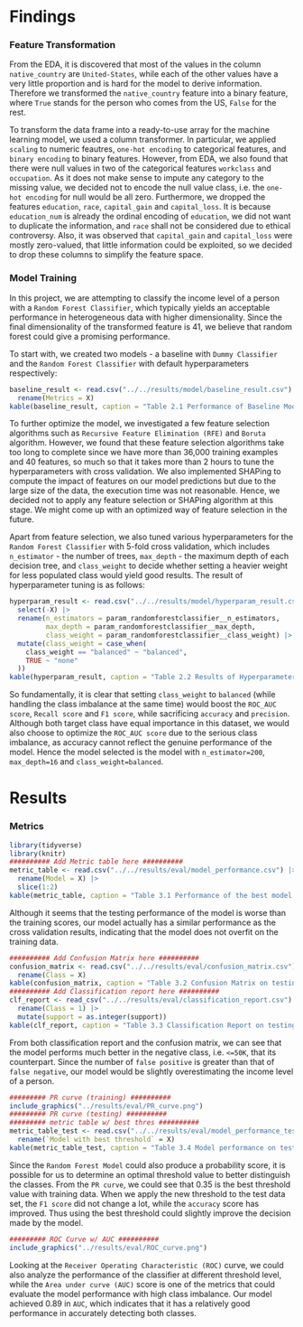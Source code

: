 # Findings

### Feature Transformation

From the EDA, it is discovered that most of the values in the column `native_country` are `United-States`, while each of the other values have a very little proportion and is hard for the model to derive information. Therefore we transformed the `native_country` feature into a binary feature, where `True` stands for the person who comes from the US, `False` for the rest.

To transform the data frame into a ready-to-use array for the machine learning model, we used a column transformer. In particular, we applied `scaling` to numeric feautres, `one-hot encoding` to categorical features, and `binary encoding` to binary features. However, from EDA, we also found that there were null values in two of the categorical features `workclass` and `occupation`. As it does not make sense to impute any category to the missing value, we decided not to encode the null value class, i.e. the `one-hot encoding` for null would be all zero. Furthermore, we dropped the features `education`, `race`, `capital_gain` and `capital_loss`. It is because `education_num` is already the ordinal encoding of `education`, we did not want to duplicate the information, and `race` shall not be considered due to ethical controversy. Also, it was observed that `capital_gain` and `capital_loss` were mostly zero-valued, that little information could be exploited, so we decided to drop these columns to simplify the feature space.

### Model Training

In this project, we are attempting to classify the income level of a person with a `Random Forest Classifier`, which typically yields an acceptable performance in heterogeneous data with higher dimensionality. Since the final dimensionality of the transformed feature is 41, we believe that random forest could give a promising performance.

To start with, we created two models - a baseline with `Dummy Classifier` and the `Random Forest Classifier` with default hyperparameters respectively:

```r
baseline_result <- read.csv("../../results/model/baseline_result.csv") |>
  rename(Metrics = X)
kable(baseline_result, caption = "Table 2.1 Performance of Baseline Models")
```

To further optimize the model, we investigated a few feature selection algorithms such as `Recursive Feature Elimination (RFE)` and `Boruta` algorithm. However, we found that these feature selection algorithms take too long to complete since we have more than 36,000 training examples and 40 features, so much so that it takes more than 2 hours to tune the hyperparameters with cross validation. We also implemented SHAPing to compute the impact of features on our model predictions but due to the large size of the data, the execution time was not reasonable. Hence, we decided not to apply any feature selection or SHAPing algorithm at this stage. We might come up with an optimized way of feature selection in the future.

Apart from feature selection, we also tuned various hyperparameters for the `Random Forest Classifier` with 5-fold cross validation, which includes `n_estimator` - the number of trees, `max_depth` - the maximum depth of each decision tree, and `class_weight` to decide whether setting a heavier weight for less populated class would yield good results. The result of hyperparameter tuning is as follows:

```r
hyperparam_result <- read.csv("../../results/model/hyperparam_result.csv") |>
  select(-X) |>
  rename(n_estimators = param_randomforestclassifier__n_estimators,
         max_depth = param_randomforestclassifier__max_depth,
         class_weight = param_randomforestclassifier__class_weight) |>
  mutate(class_weight = case_when(
    class_weight == "balanced" ~ "balanced",
    TRUE ~ "none"
  ))
kable(hyperparam_result, caption = "Table 2.2 Results of Hyperparameter Tuning")
```

So fundamentally, it is clear that setting `class_weight` to `balanced` (while handling the class imbalance at the same time) would boost the `ROC_AUC score`, `Recall score` and `F1 score`, while sacrificing `accuracy` and `precision`. Although both target class have equal importance in this dataset, we would also choose to optimize the `ROC_AUC score` due to the serious class imbalance, as accuracy cannot reflect the genuine performance of the model. Hence the model selected is the model with `n_estimator=200`, `max_depth=16` and `class_weight=balanced`.

# Results

### Metrics

```r
library(tidyverse)
library(knitr)
########## Add Metric table here ##########
metric_table <- read.csv("../../results/eval/model_performance.csv") |>
  rename(Model = X) |>
  slice(1:2)
kable(metric_table, caption = "Table 3.1 Performance of the best model on training & testing data")
```

Although it seems that the testing performance of the model is worse than the training scores, our model actually has a similar performance as the cross validation results, indicating that the model does not overfit on the training data.

```r
########## Add Confusion Matrix here ##########
confusion_matrix <- read.csv("../../results/eval/confusion_matrix.csv") |>
  rename(Class = X)
kable(confusion_matrix, caption = "Table 3.2 Confusion Matrix on testing data")
########## Add Classification report here ##########
clf_report <- read_csv("../../results/eval/classification_report.csv") |>
  rename(Class = 1) |>
  mutate(support = as.integer(support))
kable(clf_report, caption = "Table 3.3 Classification Report on testing data")
```

From both classification report and the confusion matrix, we can see that the model performs much better in the negative class, i.e. `<=50K`, that its counterpart. Since the number of `false positive` is greater than that of `false negative`, our model would be slightly overestimating the income level of a person.

```r
######### PR curve (training) ##########
include_graphics("../results/eval/PR_curve.png")
######### PR curve (testing) ##########
######### metric table w/ best thres ##########
metric_table_test <- read.csv("../../results/eval/model_performance_test.csv") |>
  rename(`Model with best threshold` = X)
kable(metric_table_test, caption = "Table 3.4 Model performance on testing data with best threshold")
```

Since the `Random Forest Model` could also produce a probability score, it is possible for us to determine an optimal threshold value to better distinguish the classes. From the `PR curve`, we could see that 0.35 is the best threshold value with training data. When we apply the new threshold to the test data set, the `F1 score` did not change a lot, while the `accuracy` score has improved. Thus using the best threshold could slightly improve the decision made by the model.

```r
######### ROC Curve w/ AUC ##########
include_graphics("../results/eval/ROC_curve.png")
```

Looking at the `Receiver Operating Characteristic (ROC)` curve, we could also analyze the performance of the classifier at different threshold level, while the `Area under curve (AUC)` score is one of the metrics that could evaluate the model performance with high class imbalance. Our model achieved 0.89 in `AUC`, which indicates that it has a relatively good performance in accurately detecting both classes.
